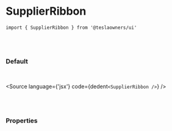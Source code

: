 

<Meta title='02. Molecules / SupplierRibbon' component={SupplierRibbon} />

# SupplierRibbon

`import { SupplierRibbon } from '@teslaowners/ui'`

<br />
<br />

### Default

<br />

<Story name='Default'>
  <div className='doc-story__preview' style={{ zoom: '100%' }}>
    <div className='flex items-center gap-4'>
      <SupplierRibbon
        list={[
          { id: 0, image: '/logos/logo-004.png', link: '' },
          { id: 1, image: '/logos/logo-004.png', link: '' },
          { id: 2, image: '/logos/logo-004.png', link: '' },
          { id: 3, image: '/logos/logo-004.png', link: '' },
        ]}
      />
    </div>
  </div>
</Story>

<Source language={'jsx'} code={dedent`<SupplierRibbon />`} />

<br />
<br />

### Properties

<ArgsTable of={SupplierRibbon} />
